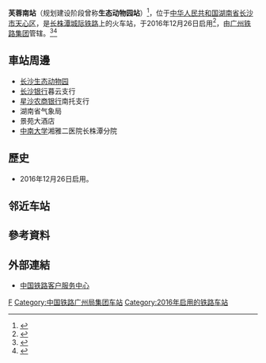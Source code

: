 {{Infobox China railway station
|车站名称 = 芙蓉南站
|图片 =芙蓉南站.jpg 
|图片介绍 = 
|其他名称 = 生态动物园站
|车站拼音 = Furongnan
|英文名称 = Furongnan Railway Station
|车站代码 = 65225<ref>{{cite web|url=http://hyfw.12306.cn/hyinfo/action/FwcszsAction_index?type=1|title=营业站服务信息查询|publisher=[[中国铁路客户服务中心|中国铁路客户服务中心]]|accessdate=2017-08-12|archive-date=2016-11-06|archive-url=https://web.archive.org/web/20161106075157/http://hyfw.12306.cn/hyinfo/action/FwcszsAction_index?type=1|dead-url=no}}</ref>
|电报码 = KCQ
|拼音码 = FRN
|车站位置 = [[湖南省|湖南省]][[长沙市|长沙市]][[天心区|天心区]]芙蓉南路北环路
|坐标 = {{coord|28|2|12.41|N|112|59|25.72|E|display=inline,title}}
|归属 = [[广州铁路集团|广州铁路集团]][[株洲车站|株洲车站]]城际车间<ref>{{cite book|author=株洲地方志编纂委员会办公室|title=株洲年鉴2017|chapter=交通•邮电|url=http://106.37.240.37:8054/zz/readOnline/frontInitSolr.html?documentRelativePath=/hzdataFiles/yearbook_item/1019.pdf&&resource=yearbook_item&&id=1019|publisher=方志出版社|year=2017|via=株洲数字方志馆}}{{Dead link|date=2020年2月 |bot=InternetArchiveBot |fix-attempted=yes }}</ref>{{rp|213}}
|线路 = [[长株潭城际铁路|长株潭城际铁路]]
|车站等级 = 
|月台数目 = 
|股道数目 = 
}}
'''芙蓉南站'''（规划建设阶段曾称'''生态动物园站'''）<ref>{{Cite web |url=http://hunan.ifeng.com/a/20160913/4968034_0.shtml |title=长株潭城铁11个站房铭牌安装完成 即将联调联试 |access-date=2017-01-16 |archive-date=2019-07-22 |archive-url=https://web.archive.org/web/20190722231111/http://hunan.ifeng.com/a/20160913/4968034_0.shtml |dead-url=no }}</ref>，位于[[中华人民共和国|中华人民共和国]][[湖南省|湖南省]][[长沙市|长沙市]][[天心区|天心区]]，是[[长株潭城际铁路|长株潭城际铁路]]上的火车站，于2016年12月26日启用<ref>{{cite journal|author=[[中国铁路总公司|中国铁路总公司]]|title=铁总运电〔2016〕235号 中国铁路总公司关于长株城际线、湘潭城际线开办旅客运输初期运营有关事项的通知|date=2016-12-24|journal=铁路客货运输专刊|volume=2016|issue=6|pages=36-38}}</ref>，由[[广州铁路集团|广州铁路集团]]管辖。<ref>{{Cite web |url=http://hn.rednet.cn/c/2016/12/26/4173483.htm |title=长株潭城铁正式开通运营 市民在三市间穿梭就像串门 |access-date=2017-01-16 |archive-date=2019-10-14 |archive-url=https://web.archive.org/web/20191014220843/https://hn.rednet.cn/c/2016/12/26/4173483.htm |dead-url=no }}</ref><ref>{{Cite web |url=http://www.changsha.com.cn/traffic/46995.html |title=以后去动物园更方便 长株潭城铁地铁换乘攻略 |accessdate=2017-01-16 |archiveurl=https://web.archive.org/web/20170812180926/http://www.changsha.com.cn/traffic/46995.html |archivedate=2017-08-12 |deadurl=yes }}</ref>
==車站周邊==
* [[长沙生态动物园|长沙生态动物园]]
* [[长沙银行|长沙银行]]暮云支行
* [[星沙农商银行|星沙农商银行]]南托支行
* 湖南省气象局
* 景苑大酒店
* [[中南大学|中南大学]]湘雅二医院长株潭分院

==歷史==
* 2016年12月26日启用。

== 邻近车站 ==
{{Start rail box|[[File:China_Railways.svg|16px]] [[中国铁路|中国铁路]]}}
{{s-inop|[[先锋站_(湖南省)|先锋站]]|{{站|长沙西}}方向}}
{{s-line|[[长株潭城际铁路|长株潭城际铁路]]<br />← 4km 芙蓉南站 5km →}}
{{s-inop|[[暮云站|暮云站]]|{{站|株洲南}}/{{站|湘潭}}方向}}
{{end box}}

==參考資料==
{{reflist}}
==外部連結==
* [http://www.12306.cn/mormhweb/ 中国铁路客户服务中心] {{Wayback|url=http://www.12306.cn/mormhweb/ |date=20180205163941 }}
{{China-rail-stub}}
{{长株潭城际铁路}}
[[Category:天心区铁路车站|F]]
[[Category:中国铁路广州局集团车站|Category:中国铁路广州局集团车站]]
[[Category:2016年启用的铁路车站|Category:2016年启用的铁路车站]]